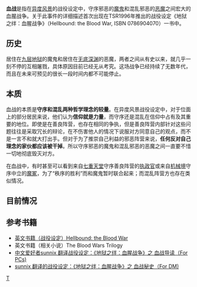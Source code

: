 '''血战'''是指在[[异度风景|异度风景]]的战役设定中，守序邪恶的[[魔鬼|魔鬼]]和混乱邪恶的[[恶魔|恶魔]]之间宏大的血腥战争。关于此事件的详细描述首次出现在TSR1996年推出的战役设定《地狱之绊：血腥战争》（Hellbound: the Blood War, ISBN 0786904070）一书中。

== 历史 ==
居住在[[九层地狱|九层地狱]]的魔鬼和居住在[[无底深渊|无底深渊]]的恶魔，两者之间从有史以来，就几乎一刻不停的互相屠戮，具体原因目前已经无从考究。这场战争已经持续了无数年代，而且在未来可预见的很长一段时间内都不可能停止。

== 本质 ==
血战的本质是'''守序和混乱两种哲学理念的较量'''。在异度风景战役设定中，对于位面上的部分居民来说，他们认为'''信仰就是力量'''，而守序还是混乱在信仰中占有及其重要的地位。即使是在善良阵营，也存在相同的争执，但是善良阵营内部针对这些问题往往是采取冗长的辩论，在不伤害他人的情况下说服对方同意自己的观点，而不是一言不和就大打出手。但对于为了推崇自己利益的邪恶阵营来说，'''任何反对自己理念的家伙都应该被干掉'''。所以守序邪恶的魔鬼和混乱邪恶的恶魔之间一直要不惜一切地彻底毁灭对方。

在血战中，有时甚至可以看到来自[[七重天堂|七重天堂]]守序善良阵营的[[执政官|执政官]]或来自[[机械境|机械境]]守序中立的[[魔冢|魔冢]]，为了“秩序的胜利”而和魔鬼暂时联合起来；而混乱阵营方也存在类似情况。

== 目前情况 ==

== 参考书籍 ==
* [https://web.archive.org/web/20050223230710/http://www.pen-paper.net/rpgdb.php?op=showbook&bookid=1908 英文书籍（战役设定）Hellbound: the Blood War]
* 英文书籍（相关小说）The Blood Wars Trilogy
* [http://trow.cc/forum/index.php?showtopic=349 中文爱好者sunnix 翻译战役设定：《地狱之绊：血腥战争》之 血战导读（For PCs)]
* [http://trow.cc/forum/index.php?showtopic=350 sunnix 翻译的战役设定：《地狱之绊：血腥战争》之 血战秘史（For DM)]

{{TRPG-stub}}

[[Category:異度風景|T]]